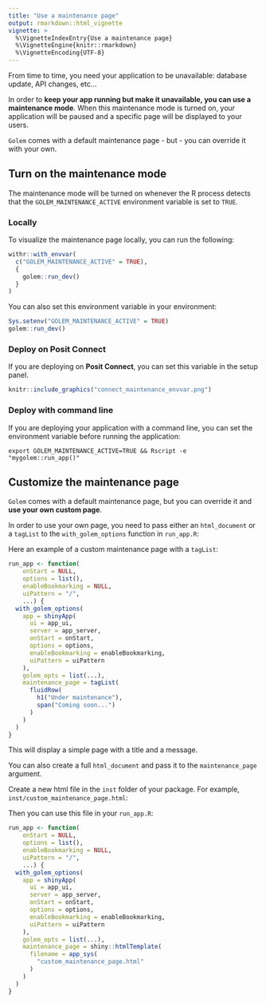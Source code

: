 ```yaml
---
title: "Use a maintenance page"
output: rmarkdown::html_vignette
vignette: >
  %\VignetteIndexEntry{Use a maintenance page}
  %\VignetteEngine{knitr::rmarkdown}
  %\VignetteEncoding{UTF-8}
---
```


From time to time, you need your application to be unavailable: database update, API changes, etc... 

In order to **keep your app running but make it unavailable, you can use a maintenance mode**. When this maintenance mode is turned on, your application will be paused and a specific page will be displayed to your users.

`Golem` comes with a default maintenance page - but - you can override it with your own.

## Turn on the maintenance mode

The maintenance mode will be turned on whenever the R process detects that the `GOLEM_MAINTENANCE_ACTIVE` environment variable is set to `TRUE`.

### Locally

To visualize the maintenance page locally, you can run the following:

```r
withr::with_envvar(
  c("GOLEM_MAINTENANCE_ACTIVE" = TRUE),
  {
    golem::run_dev()
  }
)
```

You can also set this environment variable in your environment:

```r
Sys.setenv("GOLEM_MAINTENANCE_ACTIVE" = TRUE)
golem::run_dev()
```

### Deploy on Posit Connect

If you are deploying on **Posit Connect**, you can set this variable in the setup panel.

```r
knitr::include_graphics("connect_maintenance_envvar.png")
```

### Deploy with command line

If you are deploying your application with a command line, you can set the environment variable before running the application:

```
export GOLEM_MAINTENANCE_ACTIVE=TRUE && Rscript -e "mygolem::run_app()"
```

## Customize the maintenance page

`Golem` comes with a default maintenance page, but you can override it and **use your own custom page**.

In order to use your own page, you need to pass either an `html_document` or a `tagList` to the `with_golem_options` function in `run_app.R`:

Here an example of a custom maintenance page with a `tagList`:

```r
run_app <- function(
    onStart = NULL,
    options = list(),
    enableBookmarking = NULL,
    uiPattern = "/",
    ...) {
  with_golem_options(
    app = shinyApp(
      ui = app_ui,
      server = app_server,
      onStart = onStart,
      options = options,
      enableBookmarking = enableBookmarking,
      uiPattern = uiPattern
    ),
    golem_opts = list(...),
    maintenance_page = tagList(
      fluidRow(
        h1("Under maintenance"),
        span("Coming soon...")
      )
    )
  )
}
```

This will display a simple page with a title and a message.

You can also create a full `html_document` and pass it to the `maintenance_page` argument.

Create a new html file in the `inst` folder of your package. For example, `inst/custom_maintenance_page.html`:

Then you can use this file in your `run_app.R`:

```r
run_app <- function(
    onStart = NULL,
    options = list(),
    enableBookmarking = NULL,
    uiPattern = "/",
    ...) {
  with_golem_options(
    app = shinyApp(
      ui = app_ui,
      server = app_server,
      onStart = onStart,
      options = options,
      enableBookmarking = enableBookmarking,
      uiPattern = uiPattern
    ),
    golem_opts = list(...),
    maintenance_page = shiny::htmlTemplate(
      filename = app_sys(
        "custom_maintenance_page.html"
      )
    )
  )
}
```
